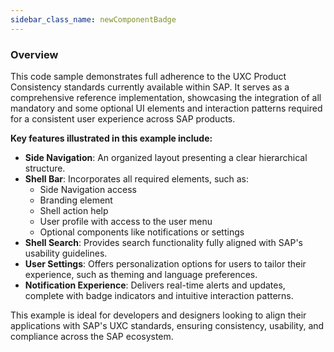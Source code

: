 ```yaml
---
sidebar_class_name: newComponentBadge
---
```



### Overview

This code sample demonstrates full adherence to the UXC Product Consistency standards currently available within SAP. It serves as a comprehensive reference implementation, showcasing the integration of all mandatory and some optional UI elements and interaction patterns required for a consistent user experience across SAP products.

**Key features illustrated in this example include:**

- **Side Navigation**: An organized layout presenting a clear hierarchical structure.
- **Shell Bar**: Incorporates all required elements, such as:
  - Side Navigation access
  - Branding element
  - Shell action help
  - User profile with access to the user menu
  - Optional components like notifications or settings
- **Shell Search**: Provides search functionality fully aligned with SAP's usability guidelines.
- **User Settings**: Offers personalization options for users to tailor their experience, such as theming and language preferences.
- **Notification Experience**: Delivers real-time alerts and updates, complete with badge indicators and intuitive interaction patterns.

This example is ideal for developers and designers looking to align their applications with SAP's UXC standards, ensuring consistency, usability, and compliance across the SAP ecosystem.

<Basic />

